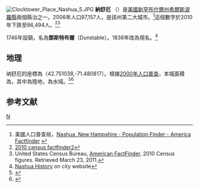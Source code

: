 {{Infobox settlement
|official_name            = 纳舒厄<br>Nashua
|settlement_type          = [[城市|城市]]
|nickname                 = 門城<br>Gate City
|motto                    =
|image_skyline            = Nashua NH Main Street 50.JPG
|image_seal               = 
|imagesize                =
|image_caption            = 纳舒厄市中心的大街
|image_flag               =
|image_map                = Hillsborough-Nashua-NH.png
|mapsize                  = 250px
|map_caption              = 纳舒厄在新罕布什尔州中的位置
|image_map1               =
|mapsize1                 =
|map_caption1             =
|coordinates_region       = US-NH
|subdivision_type         = [[世界地理索引|國家]]
|subdivision_name         = [[美國|美國]]
|subdivision_type1        = [[美國州份|州]]
|subdivision_name1        = [[新罕布什尔州|新罕布什尔州]]
|subdivision_type2        = [[縣_(美國)|縣]]
|subdivision_name2        = [[希爾斯波羅縣_(新罕布什爾州)|希爾斯波羅縣]]
|government_type          =
|leader_title             = [[市長|市長]]
|leader_name              = 唐娜李·洛朱
|leader_title1            = 市議員
|leader_name1             = 布賴恩·麥卡錫<br>洛瑞·威爾希爾<br>大衛·迪恩<br>馬克·庫克森<br>芭芭拉·普萊斯利<br>吉姆·當切斯<br>凱西·維塔勒<br>理查德·多德<br>黛安·希恩<br>小亞瑟·卡菲<br>邁克爾·塔巴斯科<br>小保羅·沙塞<br>梅·卡隆<br>瑪麗·安·梅利齊-戈勒賈<br>丹尼爾·莫里亞蒂
|established_title        = 成立市政機關
|established_date         = 1746年
|area_magnitude           = 1 E8
|area_total_km2           = 82.5
|area_total_sq_mi         = 31.8
|area_land_km2            = 80.0
|area_land_sq_mi          = 30.9
|area_water_km2           = 2.5
|area_water_sq_mi         = 0.9
|area_water_percent       = 2.98
|population_as_of         = 2010
|population_note          =
|population_total         = 86494
|population_density_km2   = 
|population_density_sq_mi = auto
|timezone                 = [[北美東部時區|北美東部時區]]
|utc_offset               = -5
|timezone_DST             = 北美東部時區
|utc_offset_DST           = -4
|coordinates_display      = display=inline,title
|latd = 42 |latm = 45 |lats = 27 |latNS = N
|longd = 71 |longm = 27 |longs = 52 |longEW = W
|elevation_m              = 46
|elevation_ft             = 151
|website                  = [http://www.nashuanh.gov/ www.nashuanh.gov]
|postal_code_type         = [[美國郵政編碼|ZIP代碼]]
|postal_code              = 03060-03064
|area_code                = 603
|blank_name               = [[聯邦信息處理標準|FIPS代碼]]
|blank_info               = 33-50260
|blank1_name              = [[地名信息系統|GNIS代碼]]
|blank1_info              = 0868677
|footnotes                =
}}

[[File:Clocktower_Place_Nashua_5.JPG|thumb]]
'''納舒厄''' （{{lang en|'''Nashua'''}}）是[[美國|美國]][[新罕布什爾州|新罕布什爾州]][[希爾斯波羅縣_(新罕布什爾州)|希爾斯波羅縣]]兩個縣治之一。{{GR|6}}2006年人口87,157人，是該州第二大城市。<ref>美國人口普查局，[http://factfinder.census.gov/servlet/SAFFPopulation?_event=ChangeGeoContext&geo_id=16000US3350260&_geoContext=&_street=&_county=Nashua%2C+NH&_cityTown=Nashua%2C+NH&_state=&_zip=&_lang=en&_sse=on&ActiveGeoDiv=&_useEV=&pctxt=fph&pgsl=010&_submenuId=population_0&ds_name=null&_ci_nbr=null&qr_name=null&reg=null%3Anull&_keyword=&_industry= Nashua, New Hampshire - Population Finder - America Factfinder] {{Wayback|url=http://factfinder.census.gov/servlet/SAFFPopulation?_event=ChangeGeoContext&geo_id=16000US3350260&_geoContext=&_street=&_county=Nashua%2C+NH&_cityTown=Nashua%2C+NH&_state=&_zip=&_lang=en&_sse=on&ActiveGeoDiv=&_useEV=&pctxt=fph&pgsl=010&_submenuId=population_0&ds_name=null&_ci_nbr=null&qr_name=null&reg=null%3Anull&_keyword=&_industry= |date=20070318233345 }}</ref>這個數字於2010年下跌至86,494人。<ref>[http://factfinder2.census.gov/ 2010 census factfinder2]</ref><ref>United States Census Bureau, [http://factfinder2.census.gov/main.html American FactFinder], 2010 Census figures. Retrieved March 23, 2011.</ref>

1746年設鎮，名為'''鄧斯特布爾'''（Dunstable）。1836年改為現名。<ref name=HIST>[http://www.nashuanh.gov/LivingHere/HistoryofNashua/tabid/896/Default.aspx Nashua History] {{webarchive|url=https://web.archive.org/web/20150905221728/http://www.nashuanh.gov/LivingHere/HistoryofNashua/tabid/896/Default.aspx |date=2015-09-05 }} on city website</ref>

==地理==
纳舒厄的座標為{{Coord|42.751038|-71.480817|type:city_region:US|format=dms|display=inline}}（42.751038,-71.480817）。{{GR|1}}根據[[美國2000年人口普查|2000年人口普查]]，本城面積為{{convert|31.8|sqmi|sqkm|2}}，其中{{convert|30.9|sqmi|sqkm|2}}為陸地，{{convert|0.9|sqmi|sqkm|2}}為水域。<ref name ="Gazetteer files">{{cite web|title=US Gazetteer files 2010|url=http://www.census.gov/geo/www/gazetteer/files/Gaz_places_national.txt|publisher=[[United_States_Census_Bureau|United States Census Bureau]]|accessdate=2013-01-25|archive-url=https://www.webcitation.org/699nOulzi?url=http://www.census.gov/geo/www/gazetteer/files/Gaz_places_national.txt|archive-date=2012-07-14|dead-url=yes}}</ref><ref>{{cite web|url=http://www.gonashua.com/addons/masterplan/conservation.htm |title=City of Nashua Conservation and Preservation, Section B ("Natural Nashua"), Section 1 ("Topography") |accessdate=November 4, 2012 |deadurl=yes |archiveurl=https://web.archive.org/web/20141105160530/http://www.gonashua.com/addons/masterplan/conservation.htm |archivedate=2014-11-05}}</ref>

== 参考文献 ==
{{reflist|2}}

[[Category:新罕布什爾州城市|N]]